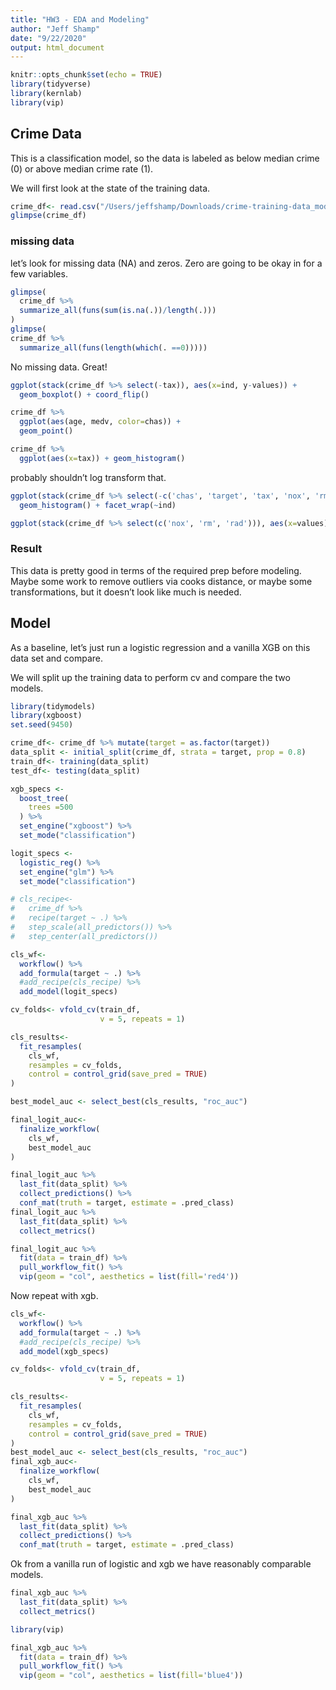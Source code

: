 ```yaml
---
title: "HW3 - EDA and Modeling"
author: "Jeff Shamp"
date: "9/22/2020"
output: html_document
---
```


```r
knitr::opts_chunk$set(echo = TRUE)
library(tidyverse)
library(kernlab)
library(vip)
```

## Crime Data

This is a classification model, so the data is labeled as below median crime (0) or above median crime rate (1). 

We will first look at the state of the training data. 

```r
crime_df<- read.csv("/Users/jeffshamp/Downloads/crime-training-data_modified.csv")
glimpse(crime_df)
```

### missing data

let's look for missing data (NA) and zeros. Zero are going to be okay in for a few variables. 

```r
glimpse(
  crime_df %>%
  summarize_all(funs(sum(is.na(.))/length(.)))
) 
glimpse(
crime_df %>%
  summarize_all(funs(length(which(. ==0)))))
```

No missing data. Great!



```r
ggplot(stack(crime_df %>% select(-tax)), aes(x=ind, y-values)) +
  geom_boxplot() + coord_flip()
```


```r
crime_df %>%
  ggplot(aes(age, medv, color=chas)) +
  geom_point()
```

```r
crime_df %>%
  ggplot(aes(x=tax)) + geom_histogram()
```
probably shouldn't log transform that. 


```r
ggplot(stack(crime_df %>% select(-c('chas', 'target', 'tax', 'nox', 'rm', 'rad'))), aes(x=values)) +
  geom_histogram() + facet_wrap(~ind)
```

```r
ggplot(stack(crime_df %>% select(c('nox', 'rm', 'rad'))), aes(x=values)) + geom_histogram() + facet_wrap(~ind)
```


### Result

This data is pretty good in terms of the required prep before modeling. Maybe some work to remove outliers via cooks distance, or maybe some transformations, but it doesn't look like much is needed. 

## Model

As a baseline, let's just run a logistic regression and a vanilla XGB on this data set and compare. 

We will split up the training data to perform cv and compare the two models. 


```r
library(tidymodels)
library(xgboost)
set.seed(9450)
```


```r
crime_df<- crime_df %>% mutate(target = as.factor(target))
data_split <- initial_split(crime_df, strata = target, prop = 0.8)
train_df<- training(data_split)
test_df<- testing(data_split)
```


```r
xgb_specs <- 
  boost_tree(
    trees =500
  ) %>%
  set_engine("xgboost") %>%
  set_mode("classification")

logit_specs <- 
  logistic_reg() %>%
  set_engine("glm") %>%
  set_mode("classification")

# cls_recipe<-
#   crime_df %>%
#   recipe(target ~ .) %>%
#   step_scale(all_predictors()) %>%
#   step_center(all_predictors())

cls_wf<-
  workflow() %>%
  add_formula(target ~ .) %>%
  #add_recipe(cls_recipe) %>%
  add_model(logit_specs)
```


```r
cv_folds<- vfold_cv(train_df,
                    v = 5, repeats = 1)

cls_results<-
  fit_resamples(
    cls_wf,
    resamples = cv_folds,
    control = control_grid(save_pred = TRUE)
)
```


```r
best_model_auc <- select_best(cls_results, "roc_auc")
```


```r
final_logit_auc<-
  finalize_workflow(
    cls_wf,
    best_model_auc
)

final_logit_auc %>%
  last_fit(data_split) %>%
  collect_predictions() %>%
  conf_mat(truth = target, estimate = .pred_class)
final_logit_auc %>%
  last_fit(data_split) %>%
  collect_metrics()
```

```r
final_logit_auc %>%
  fit(data = train_df) %>%
  pull_workflow_fit() %>%
  vip(geom = "col", aesthetics = list(fill='red4'))
```



Now repeat with xgb. 

```r
cls_wf<-
  workflow() %>%
  add_formula(target ~ .) %>%
  #add_recipe(cls_recipe) %>%
  add_model(xgb_specs)

cv_folds<- vfold_cv(train_df,
                    v = 5, repeats = 1)

cls_results<-
  fit_resamples(
    cls_wf,
    resamples = cv_folds,
    control = control_grid(save_pred = TRUE)
)
best_model_auc <- select_best(cls_results, "roc_auc")
final_xgb_auc<-
  finalize_workflow(
    cls_wf,
    best_model_auc
)

final_xgb_auc %>%
  last_fit(data_split) %>%
  collect_predictions() %>%
  conf_mat(truth = target, estimate = .pred_class)
```

Ok from a vanilla run of logistic and xgb we have reasonably comparable models. 

```r
final_xgb_auc %>%
  last_fit(data_split) %>%
  collect_metrics()
```


```r
library(vip)

final_xgb_auc %>%
  fit(data = train_df) %>%
  pull_workflow_fit() %>%
  vip(geom = "col", aesthetics = list(fill='blue4'))
```





